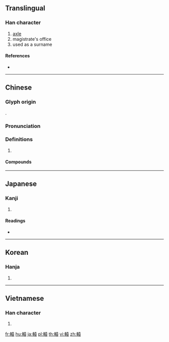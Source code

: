 {{character info/new}}
{{also|辕}}
==Translingual==

===Han character===
{{Han char|rn=159|rad=車|as=10|sn=17|four=54032|canj=JJGRV}}

# [[axle]]
# magistrate's office
# used as a surname

====References====
* {{Han ref|kx=1247.330|dkj=38483|dj=1725.140|hdz=53548.060|uh=8F45|ud=36677|bh=C1D5|bd=49621}}

----

==Chinese==
{{zh-forms|s=辕}}

===Glyph origin===
{{Han etym}}
{{Han compound|車|袁|c1=s|c2=p|t1=carriage|ls=psc}}.

===Pronunciation===
{{zh-pron
|m=yuán
|c=jyun4
|mn=qz,tw,xm,zz:oân
|mc=y
|oc=y
|cat=
}}

===Definitions===
{{zh-hanzi}}

# {{rfdef|zh}}

====Compounds====
{{zh-der|北轅適楚|北轍南轅|南轅北轍|張堪折轅|拜倒轅門|攀轅扣馬|攀轅臥轍|攀轅遮道|改轅易轍|行轅|車轅|軒轅|轅下駒|轅固|轅門|轅門射戟|轘轅}}

----

==Japanese==

===Kanji===
{{ja-kanji|grade=|rs=車10}}

# {{defn|lang=ja|sort=車10}}

====Readings====
* {{ja-readings|on=[[えん]] (en)|kun=[[ながえ]] (nagae)|nanori=}}

----

==Korean==

===Hanja===
{{ko-hanja|hangeul=원|eumhun=|rv=won|mr=wŏn|y=wen}}

# {{defn|lang=ko|sort=車10}}

----

==Vietnamese==

===Han character===
{{vi-hantu|[[viên]]|rs=車10}}

# {{defn|lang=vi|sort=車10}}

[[fr:轅]]
[[hu:轅]]
[[ja:轅]]
[[pl:轅]]
[[th:轅]]
[[vi:轅]]
[[zh:轅]]